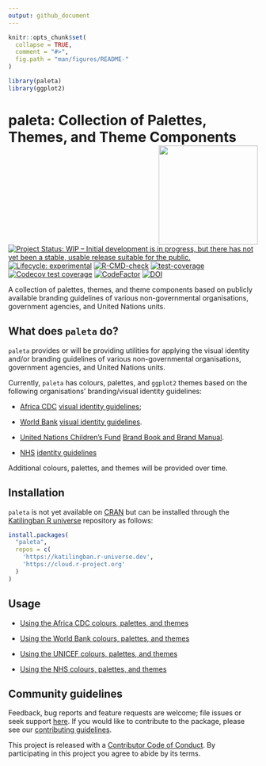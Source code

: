 ```yaml
---
output: github_document
---
```


<!-- README.md is generated from README.Rmd. Please edit that file -->

```r
knitr::opts_chunk$set(
  collapse = TRUE,
  comment = "#>",
  fig.path = "man/figures/README-"
)

library(paleta)
library(ggplot2)
```

# paleta: Collection of Palettes, Themes, and Theme Components <img src="man/figures/logo.png" width="200" align="right" />

<!-- badges: start -->
[![Project Status: WIP – Initial development is in progress, but there has not yet been a stable, usable release suitable for the public.](https://www.repostatus.org/badges/latest/wip.svg)](https://www.repostatus.org/#wip)
[![Lifecycle: experimental](https://img.shields.io/badge/lifecycle-experimental-orange.svg)](https://lifecycle.r-lib.org/articles/stages.html#experimental)
[![R-CMD-check](https://github.com/katilingban/paleta/actions/workflows/R-CMD-check.yaml/badge.svg)](https://github.com/katilingban/paleta/actions/workflows/R-CMD-check.yaml)
[![test-coverage](https://github.com/katilingban/paleta/actions/workflows/test-coverage.yaml/badge.svg)](https://github.com/katilingban/paleta/actions/workflows/test-coverage.yaml)
[![Codecov test coverage](https://codecov.io/gh/katilingban/paleta/branch/main/graph/badge.svg)](https://app.codecov.io/gh/katilingban/paleta?branch=main)
[![CodeFactor](https://www.codefactor.io/repository/github/katilingban/paleta/badge)](https://www.codefactor.io/repository/github/katilingban/paleta)
[![DOI](https://zenodo.org/badge/765052888.svg)](https://zenodo.org/doi/10.5281/zenodo.10809366)
<!-- badges: end -->

A collection of palettes, themes, and theme components based on publicly available branding guidelines of various non-governmental organisations, government agencies, and United Nations units.

## What does `paleta` do?

`paleta` provides or will be providing utilities for applying the visual identity and/or branding guidelines of various non-governmental organisations, government agencies, and United Nations units.

Currently, `paleta` has colours, palettes, and `ggplot2` themes based on the following organisations' branding/visual identity guidelines:

* [Africa CDC](https://africacdc.org/) [visual identity guidelines](https://africacdc.org/download/visual-identity-africa-cdc-branding-guide/);

* [World Bank](https://www.worldbank.org) [visual identity guidelines](https://thedocs.worldbank.org/en/doc/723361567518322252-0060022019/original/WBGBrandingandVisualIdentityGuidelinesFebruary2016.pdf).

* [United Nations Children's Fund](https://www.unicef.org/) [Brand Book and Brand Manual](https://www.unicef.org/jordan/media/7166/file/ANNEX_G_-_Brand_book_V3.1.pdf).

* [NHS](https://www.nhs.uk/) [identity guidelines](https://www.england.nhs.uk/nhsidentity/identity-guidelines/)


Additional colours, palettes, and themes will be provided over time.

## Installation

`paleta` is not yet available on [CRAN](https://cran.r-project.org) but can be installed through the [Katilingban R universe](https://katilingban.r-universe.dev) repository as follows:

```R
install.packages(
  "paleta", 
  repos = c(
    'https://katilingban.r-universe.dev', 
    'https://cloud.r-project.org'
  )
)
```

## Usage

* [Using the Africa CDC colours, palettes, and themes](https://katilingban.io/paleta/articles/africa-cdc.html)

* [Using the World Bank colours, palettes, and themes](https://katilingban.io/paleta/articles/world-bank.html)

* [Using the UNICEF colours, palettes, and themes](https://katilingban.io/paleta/articles/unicef.html)

* [Using the NHS colours, palettes, and themes](https://katilingban.io/paleta/articles/nhs.html)

## Community guidelines

Feedback, bug reports and feature requests are welcome; file issues or seek support [here](https://github.com/katilingban/paleta/issues). If you would like to contribute to the package, please see our [contributing guidelines](https://katilingban.io/paleta/CONTRIBUTING.html).

This project is released with a [Contributor Code of Conduct](https://katilingban.io/paleta/CODE_OF_CONDUCT.html). By participating in this project you agree to abide by its terms.


